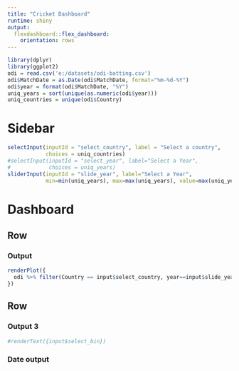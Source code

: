 ---
title: "Cricket Dashboard"
runtime: shiny
output: 
  flexdashboard::flex_dashboard:
    orientation: rows
---

```{r}
library(dplyr)
library(ggplot2)
odi = read.csv('e:/datasets/odi-batting.csv')
odi$MatchDate = as.Date(odi$MatchDate, format="%m-%d-%Y")
odi$year = format(odi$MatchDate, "%Y")
uniq_years = sort(unique(as.numeric(odi$year)))
uniq_countries = unique(odi$Country)
```


Sidebar {.sidebar}
====================================
```{r}
selectInput(inputId = "select_country", label = "Select a country",
            choices = uniq_countries)
#selectInput(inputId = "select_year", label="Select a Year",
#            choices = uniq_years)
sliderInput(inputId = "slide_year", label="Select a Year",
            min=min(uniq_years), max=max(uniq_years), value=max(uniq_years))
```

Dashboard 
====================================

Row
------------------------

### Output

```{r}
renderPlot({
  odi %>% filter(Country == input$select_country, year==input$slide_year) %>% group_by(Player) %>% summarise(Runs=sum(Runs, na.rm = T)) %>% arrange(-Runs) %>% head(5) %>% ggplot(aes(x=reorder(Player, -Runs), y=Runs)) + geom_bar(stat='identity')
})
```


Row
------------------
### Output 3
```{r}
#renderText({input$select_bin})
```

### Date output
```{r}

```

